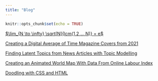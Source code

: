---
title: "Blog"
---

```{r setup, include=FALSE}
knitr::opts_chunk$set(echo = TRUE)
```


[$\lim_{N \to \infty} \sqrt[N]{lcm(1,2,...,N)} = e$](https://www.joonalohtander.com/nth_root_of_lcm_1_to_n.html)

[Creating a Digital Average of Time Magazine Covers from 2021](https://www.joonalohtander.com/img_avg.html)

[Finding Latent Topics from News Articles with Topic Modelling](https://medium.com/towardsdev/using-topic-modelling-to-find-topics-from-news-headlines-456d9fc8cac4)

[Creating an Animated World Map With Data From Online Labour Index](https://www.joonalohtander.com/animated_mapplot.html)

[Doodling with CSS and HTML](https://www.joonalohtander.com/panda-project.html)
